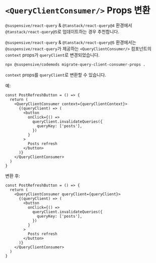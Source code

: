 
# `<QueryClientConsumer/>` Props 변환

<Callout type='info'>

`@suspensive/react-query` & `@tanstack/react-query@4` 환경에서 `@tanstack/react-query@5`로 업데이트하는 경우 추천합니다.

</Callout>

`@suspensive/react-query` & `@tanstack/react-query@5` 환경에서는 `@suspensive/react-query`가 제공하는 `<QueryClientConsumer/>` 컴포넌트의 `context` props가 `queryClient`로 변경되었습니다.

```bash filename="Terminal"
npx @suspensive/codemods migrate-query-client-consumer-props .
```

`context` props를 `queryClient`로 변환할 수 있습니다.

예:

```tsx /context/
const PostRefreshButton = () => {
  return (
    <QueryClientConsumer context={queryClientContext}>
      {(queryClient) => (
        <button
          onClick={() =>
            queryClient.invalidateQueries({
              queryKey: ['posts'],
            })
          }
        >
          Posts refresh
        </button>
      )}
    </QueryClientConsumer>
  )
}
```

변환 후:

```tsx /queryClient/
const PostRefreshButton = () => {
  return (
    <QueryClientConsumer queryClient={queryClient}>
      {(queryClient) => (
        <button
          onClick={() =>
            queryClient.invalidateQueries({
              queryKey: ['posts'],
            })
          }
        >
          Posts refresh
        </button>
      )}
    </QueryClientConsumer>
  )
}
```
